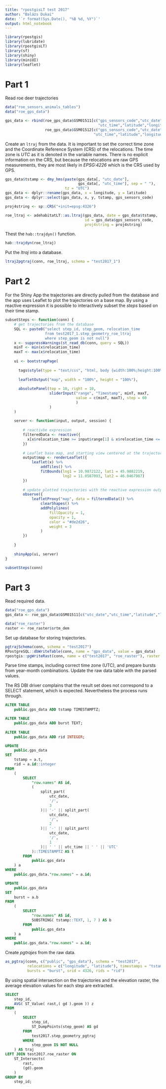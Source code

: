 ```yaml
---
title: "rpostgisLT test 2017"
author: "Balázs Dukai"
date: '`r format(Sys.Date(), "%B %d, %Y")`'
output: html_notebook
---
```


```r
library(rpostgis)
library(lubridate)
library(rpostgisLT)
library(sf)
library(shiny)
library(miniUI)
library(leaflet)
```

# Part 1

Read roe deer trajectories

```r
data("roe_sensors_animals_tables")
data("roe_gps_data")

gps_data <- rbind(roe_gps_data$GSM01511[c("gps_sensors_code","utc_date",
                                          "utc_time","latitude","longitude")],
                  roe_gps_data$GSM01512[c("gps_sensors_code","utc_date",
                                        "utc_time","latitude","longitude")])
```

Create an `ltraj` from the data. It is important to set the correct time zone and the Coordinate Reference System (CRS) of the relocations. The time zone is *UTC* as it is denoted in the variable names. There is no explicit information on the CRS, but because the relocations are raw GPS measurements, they are most likely in *EPSG:4226* which is the CRS used by GPS.

```r
gps_data$tstamp <- dmy_hms(paste(gps_data[, "utc_date"],
                                 gps_data[, "utc_time"], sep = " "),
                           tz = "UTC")
gps_data <- dplyr::rename(gps_data, x = longitude, y = latitude)
gps_data <- dplyr::select(gps_data, x, y, tstamp, gps_sensors_code)

proj4string <- sp::CRS("+init=epsg:4326")

roe_ltraj <- adehabitatLT::as.ltraj(gps_data, date = gps_data$tstamp,
                                    id = gps_data$gps_sensors_code,
                                    proj4string = proj4string)
```

Thest the `hab::trajdyn()` function.

```r
hab::trajdyn(roe_ltraj)
```

Put the *ltraj* into a database.

```r
ltraj2pgtraj(conn, roe_ltraj, schema = "test2017_1")
```

# Part 2

For the Shiny App the trajectories are directly pulled from the database and the app uses Leaflet to plot the trajectories on a base map. By using a reactive expression it is possible to interactively subset the *steps* based on their time stamp.

```r
subsetSteps <- function(conn) {
    # get trajectories from the database
    SQL <- paste0("select step_id, step_geom, relocation_time
                  from test2017_1.step_geometry_roe_ltraj
                  where step_geom is not null")
    x <- suppressWarnings(st_read_db(conn, query = SQL))
    minT <- min(x$relocation_time)
    maxT <- max(x$relocation_time)
    
    ui <- bootstrapPage(
        
      tags$style(type = "text/css", "html, body {width:100%;height:100%}"),
      
      leafletOutput("map", width = "100%", height = "100%"),
      
      absolutePanel(top = 10, right = 10,
                    sliderInput("range", "Timestamp", minT, maxT, 
                                value = c(minT, maxT), step = 60
                                )
                    )
    )
    
    server <- function(input, output, session) {
        
        # reactivbe expression
        filteredData <- reactive({
          x[x$relocation_time >= input$range[1] & x$relocation_time <= input$range[2], ]
        })
        
        # Leaflet base map, and starting view centered at the trajectories
        output$map <- renderLeaflet({
            leaflet(x) %>%
                addTiles() %>% 
                fitBounds(lng1 = 10.9872122, lat1 = 45.9882219,
                          lng2 = 11.0587093, lat2 = 46.0467987)
        })
        
        # update plotted trajectories with the reactive expression output
        observe({
            leafletProxy("map", data = filteredData()) %>%
                clearShapes() %>%
                addPolylines(
                    fillOpacity = 1,
                    opacity = 1,
                    color = "#de2d26",
                    weight = 3
                )
        })
        
    }
    
    shinyApp(ui, server)
}
```

```r
subsetSteps(conn)
```

# Part 3

Read required data.

```r
data("roe_gps_data")
gps_data <- roe_gps_data$GSM01511[c("utc_date","utc_time","latitude","longitude")]

data("roe_raster")
raster <- roe_raster$srtm_dem
```

Set up database for storing trajectories.

```r
pgtrajSchema(conn, schema = "test2017")
RPostgreSQL::dbWriteTable(conn, name = "gps_data", value = gps_data)
rpostgis::pgWriteRast(conn, name = c("test2017", "roe_raster"), raster = raster)
```

Parse time stamps, including correct time zone (UTC), and prepare bursts from year-month combinations. Update the raw data table with the parsed values.

The RS DBI driver complains that the result set does not correspond to a SELECT statement, which is expected. Nevertheless the process runs through.

```sql
ALTER TABLE
    public.gps_data ADD tstamp TIMESTAMPTZ;

ALTER TABLE
    public.gps_data ADD burst TEXT;
    
ALTER TABLE
    public.gps_data ADD rid INTEGER;

UPDATE
    public.gps_data
SET
    tstamp = a.t,
    rid = a.id::integer
FROM
    (
        SELECT
            "row.names" AS id,
            (
                split_part(
                    utc_date,
                    '/',
                    3
                )|| '-' || split_part(
                    utc_date,
                    '/',
                    2
                )|| '-' || split_part(
                    utc_date,
                    '/',
                    1
                )|| ' ' || utc_time || ' ' || 'UTC'
            )::TIMESTAMPTZ AS t
        FROM
            public.gps_data
    ) a
WHERE
    public.gps_data."row.names" = a.id;

UPDATE
    public.gps_data
SET
    burst = a.b
FROM
    (
        SELECT
            "row.names" AS id,
            SUBSTRING( tstamp::TEXT, 1, 7 ) AS b
        FROM
            public.gps_data
    ) a
WHERE
    public.gps_data."row.names" = a.id;
```

Create *pgtrajes* from the raw data.

```r
as_pgtraj(conn, c("public", "gps_data"), schema = "test2017",
          relocations = c("longitude", "latitude"), timestamps = "tstamp",
          bursts = "burst", srid = 4326, rids = "rid")
```

By using spatial intersection on the trajectories and the elevation raster, the average elevation values for each step are extracted.

```sql
SELECT
    step_id,
    AVG( ST_Value( rast,( gd ).geom )) z
FROM
    (
        SELECT
            step_id,
            ST_DumpPoints(step_geom) AS gd
        FROM
            test2017.step_geometry_pgtraj
        WHERE
            step_geom IS NOT NULL
    ) AS traj
LEFT JOIN test2017.roe_raster ON
    ST_Intersects(
        rast,
        (gd).geom
    )
GROUP BY
    step_id;
```

